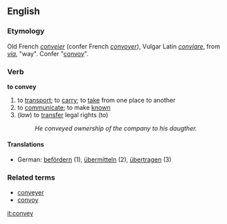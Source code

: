 ==English==
===Etymology===
Old French ''[[conveier]]'' (confer French ''[[convoyer]]''), Vulgar Latin ''[[conviare]]'', from ''[[via]]'', "way". Confer "[[convoy]]".
===Verb===
'''to convey'''
# to [[transport]]; to [[carry]]; to [[take]] from one place to another
# to [[communicate]]; to make [[known]]
# (''law'') to [[transfer]] legal rights (to)
#:''He conveyed ownership of the company to his daugther.''
====Translations====
*German: [[befördern]] (1), [[übermitteln]] (2), [[übertragen]] (3)
===Related terms===
*[[conveyer]]
*[[convoy]]

[[it:convey]]